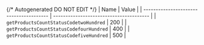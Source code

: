 {/* Autogenerated DO NOT EDIT  */}
| Name                                    | Value                                   |
| --------------------------------------- | --------------------------------------- |
| `getProductsCountStatusCodetwoHundred`  | 200                                     |
| `getProductsCountStatusCodefourHundred` | 400                                     |
| `getProductsCountStatusCodefiveHundred` | 500                                     |